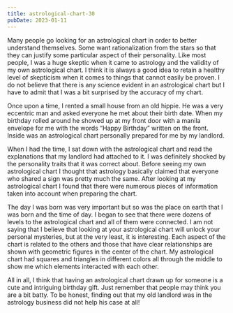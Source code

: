 ```yaml
---
title: astrological-chart-30
pubDate: 2023-01-11
---
```


Many people go looking for an astrological chart in order to better understand themselves. Some want rationalization from the stars so that they can justify some particular aspect of their personality. Like most people, I was a huge skeptic when it came to astrology and the validity of my own astrological chart. I think it is always a good idea to retain a healthy level of skepticism when it comes to things that cannot easily be proven. I do not believe that there is any science evident in an astrological chart but I have to admit that I was a bit surprised by the accuracy of my chart.

Once upon a time, I rented a small house from an old hippie. He was a very eccentric man and asked everyone he met about their birth date. When my birthday rolled around he showed up at my front door with a manila envelope for me with the words “Happy Birthday” written on the front. Inside was an astrological chart personally prepared for me by my landlord.

When I had the time, I sat down with the astrological chart and read the explanations that my landlord had attached to it. I was definitely shocked by the personality traits that it was correct about. Before seeing my own astrological chart I thought that astrology basically claimed that everyone who shared a sign was pretty much the same. After looking at my astrological chart I found that there were numerous pieces of information taken into account when preparing the chart.

The day I was born was very important but so was the place on earth that I was born and the time of day. I began to see that there were dozens of levels to the astrological chart and all of them were connected. I am not saying that I believe that looking at your astrological chart will unlock your personal mysteries, but at the very least, it is interesting. Each aspect of the chart is related to the others and those that have clear relationships are shown with geometric figures in the center of the chart. My astrological chart had squares and triangles in different colors all through the middle to show me which elements interacted with each other.

All in all, I think that having an astrological chart drawn up for someone is a cute and intriguing birthday gift. Just remember that people may think you are a bit batty. To be honest, finding out that my old landlord was in the astrology business did not help his case at all!